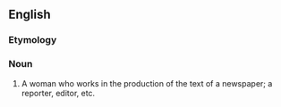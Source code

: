==English==

===Etymology===
{{compound|en|newspaper|woman}}

===Noun===
{{en-noun|newspaperwomen}}

# A woman who works in the production of the text of a newspaper; a reporter, editor, etc.